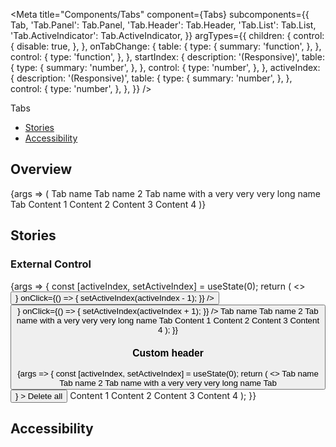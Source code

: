 
<Meta
  title="Components/Tabs"
  component={Tabs}
  subcomponents={{
    Tab,
    'Tab.Panel': Tab.Panel,
    'Tab.Header': Tab.Header,
    'Tab.List': Tab.List,
    'Tab.ActiveIndicator': Tab.ActiveIndicator,
  }}
  argTypes={{
    children: {
      control: {
        disable: true,
      },
    },
    onTabChange: {
      table: {
        type: {
          summary: 'function',
        },
      },
      control: {
        type: 'function',
      },
    },
    startIndex: {
      description: '(Responsive)',
      table: {
        type: {
          summary: 'number',
        },
      },
      control: {
        type: 'number',
      },
    },
    activeIndex: {
      description: '(Responsive)',
      table: {
        type: {
          summary: 'number',
        },
      },
      control: {
        type: 'number',
      },
    },
  }}
/>

<PageHeader>Tabs</PageHeader>

- [Stories](#stories)
- [Accessibility](#accessibility)

## Overview

<Canvas>
  <Story name="Default">
    {args => (
      <Tabs {...args}>
        <Tab.Header>
          <Tab.List>
            <Tab>Tab name</Tab>
            <Tab>Tab name 2</Tab>
            <Tab>Tab name with a very very very long name</Tab>
            <Tab>Tab</Tab>
            <Tab.ActiveIndicator />
          </Tab.List>
        </Tab.Header>
        <Tab.Panel>
          <Flex marginTop="xs">Content 1</Flex>
        </Tab.Panel>
        <Tab.Panel>
          <Flex marginTop="xs">Content 2</Flex>
        </Tab.Panel>
        <Tab.Panel>
          <Flex marginTop="xs">Content 3</Flex>
        </Tab.Panel>
        <Tab.Panel>
          <Flex marginTop="xs">Content 4</Flex>
        </Tab.Panel>
      </Tabs>
    )}
  </Story>
</Canvas>

<ArgsTable story="Default" />

## Stories

### External Control

<Canvas>
  <Story name="External control">
    {args => {
      const [activeIndex, setActiveIndex] = useState(0);
      return (
        <>
          <Flex style={{gap: 8}}>
            <Button
              variant="solid-inverted"
              iconOnly
              icon={<Icon size={16} color="adaptive" type="arrow_left" />}
              onClick={() => {
                setActiveIndex(activeIndex - 1);
              }}
            />
            <Button
              variant="solid-inverted"
              iconOnly
              icon={<Icon size={16} color="adaptive" type="arrow_right" />}
              onClick={() => {
                setActiveIndex(activeIndex + 1);
              }}
            />
          </Flex>
          <Tabs activeIndex={activeIndex}>
            <Tab.Header>
              <Tab.List>
                <Tab disabled>Tab name</Tab>
                <Tab disabled>Tab name 2</Tab>
                <Tab disabled>Tab name with a very very very long name</Tab>
                <Tab disabled>Tab</Tab>
                <Tab.ActiveIndicator />
              </Tab.List>
            </Tab.Header>
            <Tab.Panel>
              <Flex marginTop="xs">Content 1</Flex>
            </Tab.Panel>
            <Tab.Panel>
              <Flex marginTop="xs">Content 2</Flex>
            </Tab.Panel>
            <Tab.Panel>
              <Flex marginTop="xs">Content 3</Flex>
            </Tab.Panel>
            <Tab.Panel>
              <Flex marginTop="xs">Content 4</Flex>
            </Tab.Panel>
          </Tabs>
        </>
      );
    }}
  </Story>
</Canvas>

### Custom header

<Canvas>
  <Story name="Custom header">
    {args => {
      const [activeIndex, setActiveIndex] = useState(0);
      return (
        <>
          <Tabs startIndex={1}>
            <Tab.Header>
              <Flex fullHeight fullWidth alignItems="center">
                <Tab.List style={{marginRight: 'auto'}} fullHeight>
                  <Tab>Tab name</Tab>
                  <Tab>Tab name 2</Tab>
                  <Tab>Tab name with a very very very long name</Tab>
                  <Tab>Tab</Tab>
                  <Tab.ActiveIndicator />
                </Tab.List>
                <Button
                  size="s"
                  variant="solid-inverted"
                  icon={<Icon size={16} color="adaptive" type="trash" />}
                >
                  Delete all
                </Button>
              </Flex>
            </Tab.Header>
            <Tab.Panel>
              <Flex marginTop="xs">Content 1</Flex>
            </Tab.Panel>
            <Tab.Panel>
              <Flex marginTop="xs">Content 2</Flex>
            </Tab.Panel>
            <Tab.Panel>
              <Flex marginTop="xs">Content 3</Flex>
            </Tab.Panel>
            <Tab.Panel>
              <Flex marginTop="xs">Content 4</Flex>
            </Tab.Panel>
          </Tabs>
        </>
      );
    }}
  </Story>
</Canvas>

## Accessibility

<TabsA11y />
